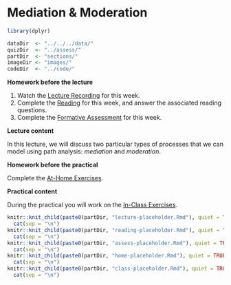 # Mediation & Moderation

```r
library(dplyr)

dataDir  <- "../../../data/"
quizDir  <- "../assess/"
partDir  <- "sections/"
imageDir <- "images/"
codeDir  <- "../code/"
```

**Homework before the lecture**

1. Watch the [Lecture Recording](lecture-2.html) for this week.
1. Complete the [Reading](reading-2.html) for this week, and answer the 
associated reading questions.
1. Complete the [Formative Assessment](formative-assessment-2.html) for this week.

**Lecture content**

In this lecture, we will discuss two particular types of processes that we can
model using path analysis: *mediation* and *moderation*.

**Homework before the practical**

Complete the [At-Home Exercises](at-home-exercises-2.html). 

**Practical content**

During the practical you will work on the [In-Class Exercises](in-class-exercises-2.html).

<!------------------------------------------------------------------------------
```r
knitr::knit_child(paste0(partDir, "w5_lecture.Rmd"), quiet = TRUE) %>%
  cat(sep = "\n")
knitr::knit_child(paste0(partDir, "w5_reading.Rmd"), quiet = TRUE) %>%
  cat(sep = "\n")
knitr::knit_child(paste0(partDir, "w5_assess.Rmd"), quiet = TRUE) %>%
  cat(sep = "\n")
knitr::knit_child(paste0(partDir, "w5_home.Rmd"), quiet = TRUE) %>%
  cat(sep = "\n")
knitr::knit_child(paste0(partDir, "w5_class.Rmd"), quiet = TRUE) %>%
  cat(sep = "\n")
```
------------------------------------------------------------------------------->

```r
knitr::knit_child(paste0(partDir, "lecture-placeholder.Rmd"), quiet = TRUE) %>%
  cat(sep = "\n")
knitr::knit_child(paste0(partDir, "reading-placeholder.Rmd"), quiet = TRUE) %>%
  cat(sep = "\n")
knitr::knit_child(paste0(partDir, "assess-placeholder.Rmd"), quiet = TRUE) %>%
  cat(sep = "\n")
knitr::knit_child(paste0(partDir, "home-placeholder.Rmd"), quiet = TRUE) %>%
  cat(sep = "\n")
knitr::knit_child(paste0(partDir, "class-placeholder.Rmd"), quiet = TRUE) %>%
  cat(sep = "\n")
```
